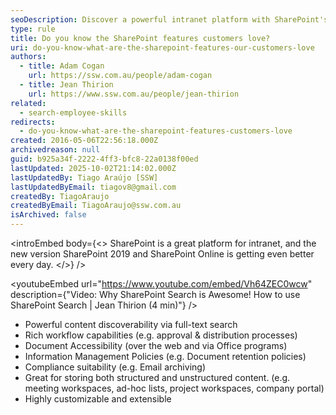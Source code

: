 ```yaml
---
seoDescription: Discover a powerful intranet platform with SharePoint's robust features, including full-text search, rich workflows, and document accessibility.
type: rule
title: Do you know the SharePoint features customers love?
uri: do-you-know-what-are-the-sharepoint-features-our-customers-love
authors:
  - title: Adam Cogan
    url: https://ssw.com.au/people/adam-cogan
  - title: Jean Thirion
    url: https://www.ssw.com.au/people/jean-thirion
related:
  - search-employee-skills
redirects:
  - do-you-know-what-are-the-sharepoint-features-customers-love
created: 2016-05-06T22:56:18.000Z
archivedreason: null
guid: b925a34f-2222-4ff3-bfc8-22a0138f00ed
lastUpdated: 2025-10-02T21:14:02.000Z
lastUpdatedBy: Tiago Araújo [SSW]
lastUpdatedByEmail: tiagov8@gmail.com
createdBy: TiagoAraujo
createdByEmail: TiagoAraujo@ssw.com.au
isArchived: false
---
```


<introEmbed
  body={<>
SharePoint is a great platform for intranet, and the new version SharePoint 2019 and SharePoint Online is getting even better every day.
  </>}
/>

<youtubeEmbed url="https://www.youtube.com/embed/Vh64ZEC0wcw" description={"Video: Why SharePoint Search is Awesome! How to use SharePoint Search | Jean Thirion (4 min)"} />


* Powerful content discoverability via full-text search
* Rich workflow capabilities (e.g. approval & distribution processes)
* Document Accessibility (over the web and via Office programs)
* Information Management Policies (e.g. Document retention policies)
* Compliance suitability (e.g. Email archiving)
* Great for storing both structured and unstructured content. (e.g. meeting workspaces, ad-hoc lists, project workspaces, company portal)
* Highly customizable and extensible

